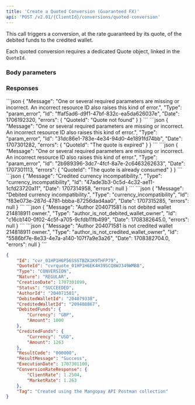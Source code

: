 ```yaml
---
title: 'Create a Quoted Conversion (Guaranteed FX)'  
api: 'POST /v2.01/{ClientId}/conversions/quoted-conversion'  
---
```


  

This call triggers a conversion, at the rate guaranteed by its quote, of the debited funds to the credited wallet.  

Each quoted conversion requires a dedicated Quote object, linked in the `QuoteId`.

### Body parameters  

<QuoteId />  

<AuthorId4 />  

<DebitedWalletId1 />  

<CreditedWalletId1 />  

<Tag />  

### Responses  

<AccordionGroup>

<Accordion title="200 - Succeeded">  

<IdResponse />  

<QuoteIdResponse />  

<Type9Response />  

<NatureResponse />  

<CreationDateResponse />  

<Status2Response />  

<AuthorId4Response />  

<DebitedWalletId2Response />  

<CreditedWalletId3Response />  

<DebitedFundsResponse />  

<CreditedFundsResponse />  

<ResultCodeResponse />  

<ResultMessageResponse />  

<ExecutionDateResponse />  

<ConversionRateResponseResponse />  

<TagResponse /></Accordion>

</AccordionGroup>
<AccordionGroup>


<Accordion title="400 - Quote required for Quoted Conversion">
```json
{
    "Message": "One or several required parameters are missing or incorrect. An incorrect resource ID also raises this kind of error.",
    "Type": "param_error",
    "Id": "ffaf5ad6-d9f1-47bf-832c-ea5da626037e",
    "Date": 1706192320,
    "errors": {
        "QuoteId": "Quote not found"
    }
}  
 ```  
</Accordion>

<Accordion title="400 - Quote expired">
```json 
{
    "Message": "One or several required parameters are missing or incorrect. An incorrect resource ID also raises this kind of error.",
    "Type": "param_error",
    "Id": "31dc86e1-783e-4e34-94d0-4e1891fd74bb",
    "Date": 1707301282,
    "errors": {
        "QuoteId": "The quote is expired"
    }
}  
 ```  
</Accordion>

<Accordion title="400 - Quote already used">
```json
{
    "Message": "One or several required parameters are missing or incorrect. An incorrect resource ID also raises this kind of error.",
    "Type": "param_error",
    "Id": "2b989396-3dc7-4fcf-8a7e-2c6463262633",
    "Date": 1707301113,
    "errors": {
        "QuoteId": "The quote is already consumed"
    }
}  
 ```  
</Accordion>

<Accordion title="400 - Credited currency doesn’t match quote">
```json
{
    "Message": "Credited currency incompatibility.",
    "Type": "currency_incompatibility",
    "Id": "47ade3b3-0c5d-4c32-ae11-1cfd23720a11",
    "Date": 1707314958,
    "errors": null
}  
 ``` 
 </Accordion>

<Accordion title="400 - Debited currency doesn’t match quote">
```json
{
    "Message": "Debited currency incompatibility.",
    "Type": "currency_incompatibility",
    "Id": "f83e073e-287d-4781-bbba-87256dad4aa0",
    "Date": 1707315285,
    "errors": null
}  
 ```  
 </Accordion>

<Accordion title="400 - Author is not debited wallet owner">
```json
{
    "Message": "Author 204071581 is not debited wallet 214818911 owner.",
    "Type": "author_is_not_debited_wallet_owner",
    "Id": "c16cb140-0f02-4c5f-a705-9cfdb11fb499",
    "Date": 1708382645.0,
    "errors": null
}  
 ``` 
</Accordion>
<Accordion title="400 - Author is not credited wallet owner ">
```json
{
    "Message": "Author 204071581 is not credited wallet 214818911 owner.",
    "Type": "author_is_not_credited_wallet_owner",
    "Id": "5586bf7e-8e33-4e7a-a140-107f7a9e3a26",
    "Date": 1708382704.0,
    "errors": null
}  
 ```  
</Accordion>

</AccordionGroup>  

<ResponseExample>  

```json 200 - Succeeded  
{
    "Id": "cvr_01HP1H6P56SSSTBZK1K9THFP79",
    "QuoteId": "cvrquote_01HP1H6EK4H39SCQ8WJ349WMBB",
    "Type": "CONVERSION",
    "Nature": "REGULAR",
    "CreationDate": 1707301099,
    "Status": "SUCCEEDED",
    "AuthorId": "204071581",
    "DebitedWalletId": "204079338",
    "CreditedWalletId": "209408867",
    "DebitedFunds": {
        "Currency": "GBP",
        "Amount": 1000
    },
    "CreditedFunds": {
        "Currency": "USD",
        "Amount": 1263
    },
    "ResultCode": "000000",
    "ResultMessage": "Success",
    "ExecutionDate": 1707301100,
    "ConversionRateResponse": {
        "ClientRate": 1.2504,
        "MarketRate": 1.263
    },
    "Tag": "Created using the Mangopay API Postman collection"
}  
 ```  

</ResponseExample>  

<RequestExample>  
    <RestCreateQuotedConversion />
</RequestExample>
